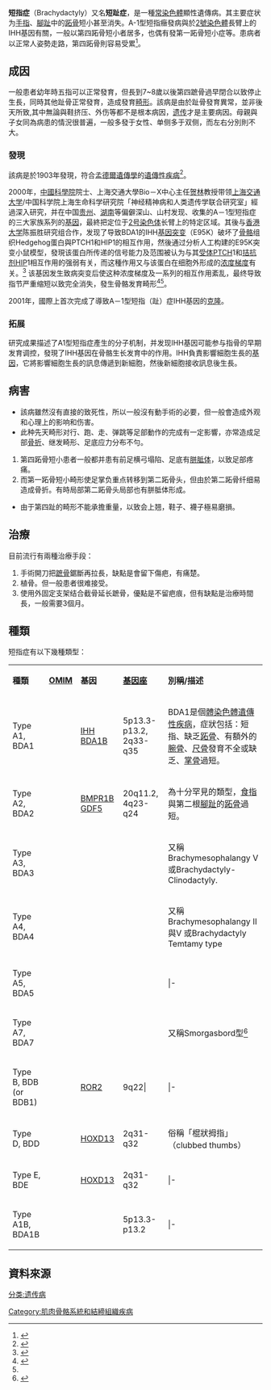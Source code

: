 {{Infobox Disease
 | Name           = 短趾症
 | Image          = Brachydaktylia.svg
 | Caption        = 幾種不同型態的短趾症
 | DiseasesDB     = 29782
 | ICD10          = {{ICD10|Q|68|1|q|65}}
 | ICD9           = {{ICD9|755.2}}-{{ICD9|755.4}}
 | ICDO           = 
 | OMIM           = 
 | MedlinePlus    = 
 | eMedicineSubj  = 
 | eMedicineTopic = 
 | MeshID         = 
}}

'''短指症'''（Brachydactyly）又名'''短趾症'''，是一種[[常染色體|常染色體]]顯性遺傳病。其主要症状为[[手指|手指]]、[[腳趾|腳趾]]中的[[跖骨|跖骨]]短小甚至消失。A-1型短指癥發病與於[[2號染色體_(人類)|2號染色體]]長臂上的IHH基因有關，一般以第四跖骨短小者居多，也偶有發第一跖骨短小症等。患病者以正常人姿勢走路，第四跖骨則容易受累<ref>{{cite web|url=http://www.bhp-gc.tw/index.php?mo=DiseasePaper&action=paper1_show&cate=Set1&csn=13&sn=330|title=Brachydactyly；BD|author=林翔宇|publisher=[[行政院|行政院]][[衛生署|衛生署]][[國民健康局|國民健康局]]|language=zh-tw}}{{dead link|date=2018年4月 |bot=InternetArchiveBot |fix-attempted=yes }}</ref>。

== 成因 ==

一般患者幼年時五指可以正常發育，但長到7~8歲以後第四蹠骨過早閉合以致停止生長，同時其他趾骨正常發育，造成發育[[畸形|畸形]]。該病是由於趾骨發育異常，並非後天所致,其中無論與鞋挤压、外伤等都不是根本病因，[[遗传|遗传]]才是主要病因。母親與子女同為病患的情況很普遍，一般多發于女性、单侧多于双侧，而左右分別則不大。

=== 發現 ===

該病是於1903年發現，符合[[孟德爾遺傳學|孟德爾遺傳學]]的[[遺傳性疾病|遺傳性疾病]]<ref name="gan">{{cite web|url=http://china.gansudaily.com.cn/system/2009/03/03/011012718.shtml|title=我国科学家揭开短指症致病之谜|author=樊醒民|publisher=甘肅日報|language=zh-cn|accessdate=2011-05-23|archive-date=2012-05-03|archive-url=https://web.archive.org/web/20120503104758/http://china.gansudaily.com.cn/system/2009/03/03/011012718.shtml|dead-url=no}}</ref>。

2000年，[[中國科學院|中國科學院]]院士、上海交通大學Bio－X中心主任[[贺林|贺林]]教授带领[[上海交通大学|上海交通大学]]/中国科学院上海生命科学研究院「神经精神病和人类遗传学联合研究室」經過深入研究，并在中国[[贵州|贵州]]、[[湖南|湖南]]等偏僻深山、山村发现、收集的A－1型短指症的三大家族系列的[[基因|基因]]，最終把定位于[[2號染色體_(人類)|2号染色体]]长臂上的特定区域。其後与[[香港大学|香港大学]]陈振胜研究组合作，发现了导致BDA1的IHH[[基因突变|基因突变]]（E95K）破坏了[[骨骼|骨骼]]组织Hedgehog蛋白與PTCH1和HIP1的相互作用，然後通过分析人工构建的E95K突变小鼠模型，發現该蛋白所传递的信号能力及范围被认为与其[[受体|受体]]PTCH1和[[拮抗剂|拮抗剂]]HIP1相互作用的强弱有关，而这種作用又与该蛋白在细胞外形成的[[浓度梯度|浓度梯度]]有关。<ref>{{cite news | language = 中文 | url = http://www.sina.com.cn | title = 上海交大成功破解短指症致病机理 | publisher = 东方网-文汇报 | date = 2009年3月2日 | accessdate = 2020年9月15日 | archive-date = 2020年9月14日 | archive-url = https://web.archive.org/web/20200914120643/https://www.sina.com.cn/ | dead-url = no }}</ref> 该基因发生致病突变后使这种浓度梯度及一系列的相互作用紊乱，最终导致指节严重缩短以致完全消失，發生骨骼发育畸形<ref>{{cite web|url=http://www.bbioo.com/Article/2009/23357.htm|title=Nature:破解A1型短指症致病机理|author=賀林|publisher=Nature|date=2009-3|language=zh-cn}}{{dead link|date=2018年4月 |bot=InternetArchiveBot |fix-attempted=yes }}</ref><ref name="gan"></ref>。

2001年，國際上首次完成了導致A－1型短指（趾）症IHH基因的[[克隆|克隆]]。

=== 拓展 ===

研究成果描述了A1型短指症產生的分子机制，并发现IHH基因可能参与指骨的早期发育调控，發現了IHH基因在骨骼生长发育中的作用。IHH負責影響細胞生長的[[基因|基因]]，它將影響細胞生長的訊息傳遞到新細胞，然後新細胞接收訊息後生長。

== 病害 ==

* 該病雖然沒有直接的致死性，所以一般沒有動手術的必要，但一般會造成外观和心理上的影响和伤害。
* 此种先天畸形对行、跑、走、弹跳等足部動作的完成有一定影響，亦常造成足部[[骨折|骨折]]、继发畸形、足底应力分布不勻。
# 第四跖骨短小患者一般都并患有前足横弓塌陷、足底有[[胼胝体|胼胝体]]，以致足部疼痛。
# 而第一跖骨短小畸形使足掌负重点转移到第二跖骨头，但由於第二跖骨纤细易造成骨折。有時局部第二跖骨头局部也有胼胝体形成。
* 由于第四趾的畸形不能承擔重量，以致会上翘，鞋子、襪子極易磨損。

== 治療 ==

目前流行有兩種治療手段：

# 手術開刀把[[蹠骨|蹠骨]]鋸斷再拉長，缺點是會留下傷疤，有痛楚。
# 植骨。但一般患者很难接受。
# 使用外固定支架结合截骨延长蹠骨，優點是不留疤痕，但有缺點是治療時間長，一般需要3個月。

==種類==
短指症有以下幾種類型：

{| class="wikitable"
| '''種類''' || '''[[OMIM|OMIM]]'''  ||   '''基因 '''   || '''[[基因座|基因座]]'''  || '''別稱/描述'''
 |- 
 |Type A1, BDA1|| {{OMIM2|112500}} || [[IHH|IHH]] [[BDA1B|BDA1B]] || 5p13.3-p13.2, 2q33-q35  ||  BDA1是個[[體染色體|體染色體]][[遺傳性疾病|遺傳性疾病]]，症狀包括：短指、缺乏[[跖骨|跖骨]]、有額外的[[腕骨|腕骨]]、[[尺骨|尺骨]]發育不全或缺乏、[[掌骨|掌骨]]過短。
 |- 
 |Type A2, BDA2|| {{OMIM2|112600}} || [[BMPR1B|BMPR1B]] [[GDF5|GDF5]] ||20q11.2, 4q23-q24|| 為十分罕見的類型，[[食指|食指]]與第二根[[腳趾|腳趾]]的[[跖骨|跖骨]]過短。
 |-
 |Type A3, BDA3|| {{OMIM2|112700}} ||     || || 又稱Brachymesophalangy V 或Brachydactyly-Clinodactyly.
 |- 
 |Type A4, BDA4|| {{OMIM2|112800}} || || ||  又稱Brachymesophalangy II與V 或Brachydactyly Temtamy type
 |- 
 |Type A5, BDA5||  {{OMIM2|112900}} || ||
| |- 
 |Type A6, BDA6|| {{OMIM2|112910}} || || || 又稱Osebold-Remondini症候群
 |- 
 |Type A7, BDA7||  || ||   || 又稱Smorgasbord型<ref>{{cite journal |author=Meiselman SA, Berkenstadt M, Ben-Ami T, Goodman RM |title=Brachydactyly type A-7 (Smorgasbord): a new entity |journal=Clin. Genet. |volume=35 |issue=4 |pages=261–7 |year=1989 |pmid=2714013 |doi= 10.1111/j.1399-0004.1989.tb02940.x|url=}}</ref>
 |-
 |Type B, BDB (or BDB1)|| {{OMIM2|113000}} || [[ROR2|ROR2]] || 9q22|
| |- 
 |Type C, BDC||  {{OMIM2|113100}} || [[GDF5|GDF5]] || 20q11.2|| 又稱Brachydactyly Haws型
 |- 
 |Type D, BDD|| {{OMIM2|113200}} || [[HOXD13|HOXD13]]    || 2q31-q32 || 俗稱「棍狀拇指」（clubbed thumbs）
 |- 
 |Type E, BDE|| {{OMIM2|113300}} || [[HOXD13|HOXD13]] || 2q31-q32 
| |-
 |Type B and E|| {{OMIM2|112440}} || [[ROR2|ROR2]] [[HOXD13|HOXD13]] || 9q22, 2q31-q32 || 又稱 Ballard症候群或Pitt-Williams畸形
 |-
 |Type A1B, BDA1B|| {{OMIM2|607004}} ||  || 5p13.3-p13.2 
| |-
|}

== 資料來源 ==

{{Reflist|}}

[[分类:遗传病|分类:遗传病]]
[[Category:肌肉骨骼系統和結締組織疾病|Category:肌肉骨骼系統和結締組織疾病]]